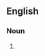 {{also|Horseys}}
==English==

===Noun===
{{head|en|noun plural form}}

# {{plural of|horsey|lang=en}}